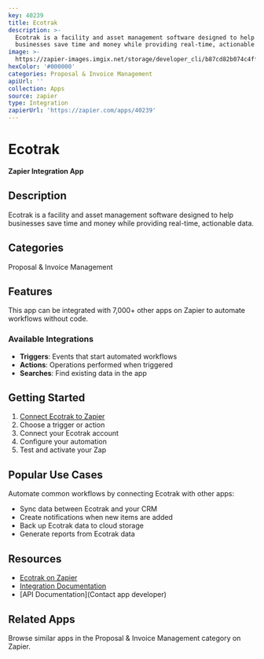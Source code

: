 ```yaml
---
key: 40239
title: Ecotrak
description: >-
  Ecotrak is a facility and asset management software designed to help
  businesses save time and money while providing real-time, actionable data.
image: >-
  https://zapier-images.imgix.net/storage/developer_cli/b87cd82b074c4ffd3c3a051ea76005f2.png?auto=format%2Ccompress&ixlib=python-3.0.0&q=50
hexColor: '#000000'
categories: Proposal & Invoice Management
apiUrl: ''
collection: Apps
source: zapier
type: Integration
zapierUrl: 'https://zapier.com/apps/40239'
---
```

# Ecotrak

**Zapier Integration App**

## Description

Ecotrak is a facility and asset management software designed to help businesses save time and money while providing real-time, actionable data.

## Categories

Proposal & Invoice Management

## Features

This app can be integrated with 7,000+ other apps on Zapier to automate workflows without code.

### Available Integrations

- **Triggers**: Events that start automated workflows
- **Actions**: Operations performed when triggered
- **Searches**: Find existing data in the app

## Getting Started

1. [Connect Ecotrak to Zapier](https://zapier.com/apps/40239)
2. Choose a trigger or action
3. Connect your Ecotrak account
4. Configure your automation
5. Test and activate your Zap

## Popular Use Cases

Automate common workflows by connecting Ecotrak with other apps:

- Sync data between Ecotrak and your CRM
- Create notifications when new items are added
- Back up Ecotrak data to cloud storage
- Generate reports from Ecotrak data

## Resources

- [Ecotrak on Zapier](https://zapier.com/apps/40239)
- [Integration Documentation](https://zapier.com/apps/40239/integrations)
- [API Documentation](Contact app developer)

## Related Apps

Browse similar apps in the Proposal & Invoice Management category on Zapier.
